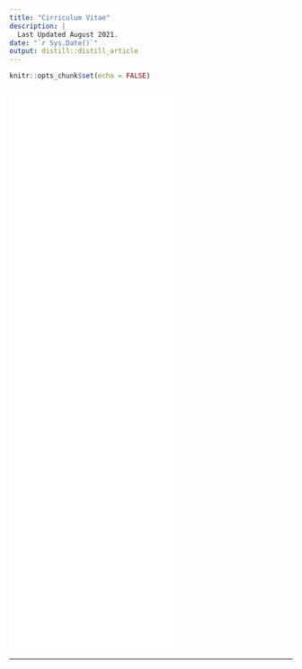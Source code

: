 ```yaml
---
title: "Cirriculum Vitae"
description: |
  Last Updated August 2021.
date: "`r Sys.Date()`"
output: distill::distill_article
---
```


```r
knitr::opts_chunk$set(echo = FALSE)
```


<embed src="../cv/cv.pdf" height="1000" type="application/pdf" />

--- 